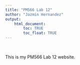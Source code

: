 ```yaml
---
title: "PM566 Lab 12"
author: "Jazmin Hernandez"
output: 
    html_document:
        toc: TRUE
        toc_float: TRUE
---
```


<br>

This is my PM566 Lab 12 website. 


<br>
